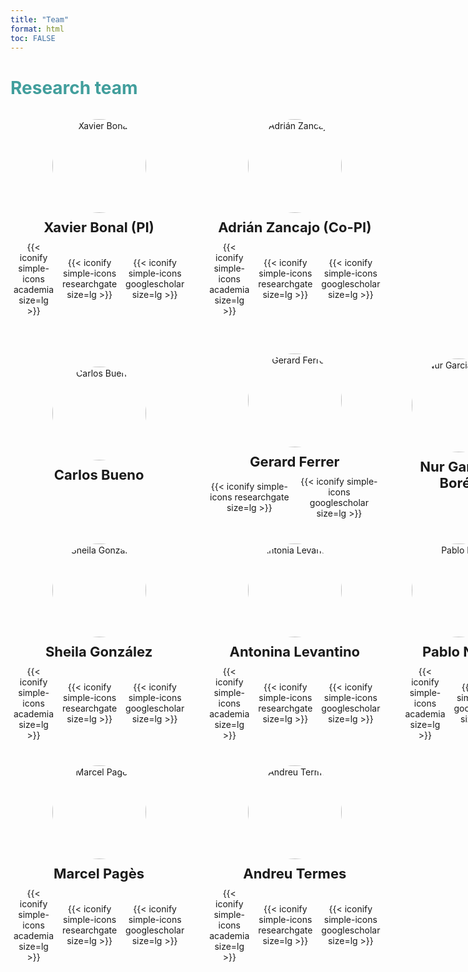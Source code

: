 ```yaml
---
title: "Team"
format: html
toc: FALSE
---
```


<h1 style="color: #419E9C;">

Research team

</h1>

::::: grid-container-1
::: team-member
<img src="team_photos/XB.jpg" alt="Xavier Bonal" width="150" height="150"/>

[**Xavier Bonal (PI)**]{style="font-size: 22px;"}

<p><a href="https://uab.academia.edu/xavierbonal" target=" blank" style="text-decoration: none;"> {{< iconify simple-icons academia size=lg >}} </a>  <a href="https://www.researchgate.net/profile/Xavier-Bonal" target="_blank" style="text-decoration: none;"> {{< iconify simple-icons researchgate size=lg >}} </a>  <a href="https://scholar.google.com/citations?user=Z4KttVMAAAAJ&hl=en&oi=ao" target="_blank" style="text-decoration: none;"> {{< iconify simple-icons googlescholar size=lg >}} </a></p>
:::

::: team-member
<img src="team_photos/AZ.jpeg" alt="Adrián Zancajo" width="150" height="150"/>

[**Adrián Zancajo (Co-PI)**]{style="font-size: 22px;"}

<p><a href="https://uab.academia.edu/AdrianZancajo" target=" blank" style="text-decoration: none;"> {{< iconify simple-icons academia size=lg >}} </a>  <a href="https://www.researchgate.net/profile/AdrianZancajo" target="_blank" style="text-decoration: none;"> {{< iconify simple-icons researchgate size=lg >}} </a>  <a href="https://scholar.google.nl/citations?hl=en&user=mJmENSwAAAAJ" target="_blank" style="text-decoration: none;"> {{< iconify simple-icons googlescholar size=lg >}} </a></p>
:::

```{=html}
<style>
.grid-container-1 {
    display: grid;
    grid-template-columns: repeat(2, 1fr);
    gap: 30px;
    justify-items: center;
    align-items: center;
    width: 100%;
}

.team-member {
    display: flex;
    flex-direction: column;
    justify-content: center;
    align-items: center;
    text-align: center;
    width: 100%;
}

.team-member img {
    border-radius: 50%;
}

.team-member h3 {
    margin: 10px 0 5px 0;
    text-align: center;
}

.team-member p {
    margin: 0;
    padding: 5px 0;
    display: flex;
    justify-content: center;
    align-items: center;
}

p a {
    margin: 0 5px;
    text-align: center;
}
</style>
```
:::::

::: {style="height: 50px;"}
:::

::::::::::::: grid-container-2
:::: team-member
<img src="team_photos/CB.jpeg" alt="Carlos Bueno" width="150" height="150"/>

[**Carlos Bueno**]{style="font-size: 22px;"}

::: {style="height: 35px;"}
:::
::::

::: team-member
<img src="team_photos/GF.webp" alt="Gerard Ferrer" width="150" height="150"/>

[**Gerard Ferrer**]{style="font-size: 22px;"}

<p><a href="https://www.researchgate.net/profile/Gerard-Ferrer-Esteban" target="_blank" style="text-decoration: none;"> {{< iconify simple-icons researchgate size=lg >}} </a>  <a href="https://scholar.google.com/citations?user=RCn34NAAAAAJ&hl=en" target="_blank" style="text-decoration: none;"> {{< iconify simple-icons googlescholar size=lg >}} </a></p>
:::

:::: team-member
<img src="team_photos/NG.jpg" alt="Nur Garcia-Borés" width="150" height="150"/>

[**Nur Garcia-Borés**]{style="font-size: 22px;"}

::: {style="height: 35px;"}
:::
::::

::: team-member
<img src="team_photos/SG.jpg" alt="Sheila González" width="150" height="150"/>

[**Sheila González**]{style="font-size: 22px;"}

<p><a href="https://independent.academia.edu/SheilaGonz%C3%A1lez5" target=" blank" style="text-decoration: none;"> {{< iconify simple-icons academia size=lg >}} </a>  <a href="https://www.researchgate.net/profile/Sheila-Gonzalez-Motos" target="_blank" style="text-decoration: none;"> {{< iconify simple-icons researchgate size=lg >}} </a>  <a href="https://scholar.google.com/citations?user=RCn34NAAAAAJ&hl=en" target="_blank" style="text-decoration: none;"> {{< iconify simple-icons googlescholar size=lg >}} </a></p>
:::

::: team-member
<img src="team_photos/AL.jpg" alt="Antonia Levantino" width="150" height="150"/>

[**Antonina Levantino**]{style="font-size: 22px;"}

<p><a href="https://ub.academia.edu/AntoninaLevatino" target="_blank" style="text-decoration: none;">{{< iconify simple-icons academia size=lg >}} </a> <a href="https://www.researchgate.net/profile/Antonina-Levatino" target="_blank" style="text-decoration: none;"> {{< iconify simple-icons researchgate size=lg >}} </a>  <a href="https://scholar.google.it/citations?user=1PzDB04AAAAJ&hl=it" target="_blank" style="text-decoration: none;"> {{< iconify simple-icons googlescholar size=lg >}} </a></p>
:::

::: team-member
<img src="team_photos/PN.jpeg" alt="Pablo Neut" width="150" height="150"/>

[**Pablo Neut**]{style="font-size: 22px;"}

<p><a href="https://independent.academia.edu/pabloneut" target="_blank" style="text-decoration: none;">{{< iconify simple-icons academia size=lg >}} </a> <a href="https://scholar.google.it/citations?user=1PzDB04AAAAJ&hl=it" target="_blank" style="text-decoration: none;"> {{< iconify simple-icons googlescholar size=lg >}} </a></p>
:::

::: team-member
<img src="team_photos/MP.jpg" alt="Marcel Pagès" width="150" height="150"/>

[**Marcel Pagès**]{style="font-size: 22px;"}

<p><a href="https://independent.academia.edu/MarcelPag%C3%A8s" target="_blank" style="text-decoration: none;"> {{< iconify simple-icons academia size=lg >}} </a>  <a href="https://www.researchgate.net/profile/Marcel-Pages" target="_blank" style="text-decoration: none;"> {{< iconify simple-icons researchgate size=lg >}} </a>  <a href="https://scholar.google.com" target="_blank" style="text-decoration: none;">{{< iconify simple-icons googlescholar size=lg >}} </a></p>
:::

::: team-member
<img src="team_photos/AT.webp" alt="Andreu Termes" width="150" height="150"/>

[**Andreu Termes**]{style="font-size: 22px;"}

<p><a href="https://uab.academia.edu/AndreuTermes" target="_blank" style="text-decoration: none;"> {{< iconify simple-icons academia size=lg >}} </a>  <a href="https://www.researchgate.net" target="_blank" style="text-decoration: none;"> {{< iconify simple-icons researchgate size=lg >}} </a>  <a href="https://scholar.google.com" target="_blank" style="text-decoration: none;"> {{< iconify simple-icons googlescholar size=lg >}} </a></p>
:::

```{=html}
<style>
.grid-container-2 {
    display: grid;
    grid-template-columns: repeat(3, 1fr);
    gap: 30px;
    justify-items: center;
    align-items: center;
    width: 100%;
}

.team-member {
    display: flex;
    flex-direction: column;
    justify-content: center;
    align-items: center;
    text-align: center;
    width: 100%;
}

.team-member img {
    border-radius: 50%;
}

.team-member h3 {
    margin: 10px 0 5px 0;
    text-align: center;
}

.team-member p {
    margin: 0;
    padding: 5px 0;
    display: flex;
    justify-content: center;
    align-items: center;
}

p a {
    margin: 0 5px;
    text-align: center;
}
</style>
```
:::::::::::::
